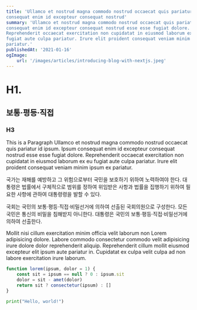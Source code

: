 ```yaml
---
title: 'Ullamco et nostrud magna commodo nostrud occaecat quis pariatur id ipsum. Ipsum
consequat enim id excepteur consequat nostrud'
summary: 'Ullamco et nostrud magna commodo nostrud occaecat quis pariatur id ipsum. Ipsum
consequat enim id excepteur consequat nostrud esse esse fugiat dolore.
Reprehenderit occaecat exercitation non cupidatat in eiusmod laborum ex eu
fugiat aute culpa pariatur. Irure elit proident consequat veniam minim ipsum ex
pariatur.'
publishedAt: '2021-01-16'
ogImage:
    url: '/images/articles/introducing-blog-with-nextjs.jpeg'
---
```


# H1.

## 보통·평등·직접

### H3

This is a Paragraph Ullamco et nostrud magna commodo nostrud occaecat quis pariatur id ipsum. Ipsum
consequat enim id excepteur consequat nostrud esse esse fugiat dolore.
Reprehenderit occaecat exercitation non cupidatat in eiusmod laborum ex eu
fugiat aute culpa pariatur. Irure elit proident consequat veniam minim ipsum ex
pariatur.

국가는 재해를 예방하고 그 위험으로부터 국민을 보호하기 위하여 노력하여야 한다. 대통령은 법률에서 구체적으로 범위를 정하여 위임받은 사항과 법률을 집행하기 위하여 필요한 사항에 관하여 대통령령을 발할 수 있다.

국회는 국민의 보통·평등·직접·비밀선거에 의하여 선출된 국회의원으로 구성한다. 모든 국민은 통신의 비밀을 침해받지 아니한다. 대통령은 국민의 보통·평등·직접·비밀선거에 의하여 선출한다.

Mollit nisi cillum exercitation minim officia velit laborum non Lorem
adipisicing dolore. Labore commodo consectetur commodo velit adipisicing irure
dolore dolor reprehenderit aliquip. Reprehenderit cillum mollit eiusmod
excepteur elit ipsum aute pariatur in. Cupidatat ex culpa velit culpa ad non
labore exercitation irure laborum.

```js
function lorem(ipsum, dolor = 1) {
	const sit = ipsum == null ? 0 : ipsum.sit
	dolor = sit - amet(dolor)
	return sit ? consectetur(ipsum) : []
}
```

```python
print("Hello, world!")
```
